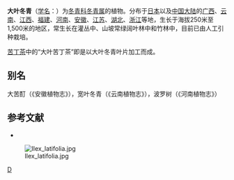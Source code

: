 {{Speciesbox 
| taxon = Ilex latifolia
| authority = Thunb.
| image = Ilex latifolia2.jpg
}}

'''大叶冬青'''（[[学名|学名]]：{{lang|la|''Ilex latifolia''}}）为[[冬青科|冬青科]][[冬青属|冬青属]]的植物。分布于[[日本|日本]]以及[[中国大陆|中国大陆]]的[[广西|广西]]、[[云南|云南]]、[[江西|江西]]、[[福建|福建]]、[[河南|河南]]、[[安徽|安徽]]、[[江苏|江苏]]、[[湖北|湖北]]、[[浙江|浙江]]等地，生长于海拔250米至1,500米的地区，常生长在灌丛中、山坡常绿阔叶林中和竹林中，目前已由人工引种栽培。

[[苦丁茶|苦丁茶]]中的“大叶苦丁茶”即是以大叶冬青叶片加工而成。

== 别名 ==
大苦酊（《安徽植物志》），宽叶冬青（《云南植物志》），波罗树（《河南植物志》）

== 参考文献 ==
<div class="references-small">
* {{cite web| url =http://www.bioinfo.cn/db05/KmzwSpecies.php?action=view&id=14161| title =大叶冬青| work =《中国高等植物数据库全库》| publisher =中国科学院微生物研究所| author =昆明植物研究所| accessdate =2009-02-24| deadurl =yes| archiveurl =https://web.archive.org/web/20160305095000/http://www.bioinfo.cn/db05/KmzwSpecies.php?action=view&id=14161| archivedate =2016-03-05}}
</div>
[[File:Ilex_latifolia.jpg|thumb]]

{{Commons category|Ilex latifolia}}
{{Taxonbar|from=Q2706373}}

[[Category:冬青属|D]]


{{植物小作品}}